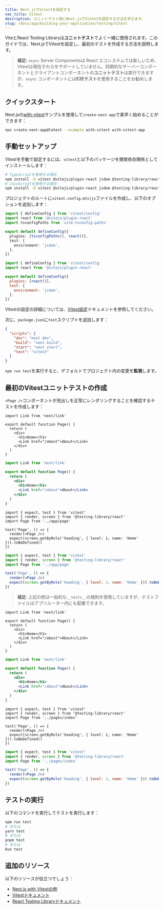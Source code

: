 ```yaml
---
title: Next.jsでVitestを設定する
nav_title: Vitest
description: ユニットテスト用にNext.jsでVitestを設定する方法を学びます。
slug: /docs/app/building-your-application/testing/vitest
---
```


ViteとReact Testing Libraryは**ユニットテスト**でよく一緒に使用されます。このガイドでは、Next.jsでVitestを設定し、最初のテストを作成する方法を説明します。

> **補足:** `async` Server Componentsは React エコシステムでは新しいため、Vitestは現在それらをサポートしていません。同期的なサーバーコンポーネントとクライアントコンポーネントの**ユニットテスト**は実行できますが、`async` コンポーネントには**E2Eテスト**を使用することをお勧めします。

## クイックスタート

Next.jsの[with-vitest](https://github.com/vercel/next.js/tree/canary/examples/with-vitest)サンプルを使用して`create-next-app`で素早く始めることができます：

```bash filename="Terminal"
npx create-next-app@latest --example with-vitest with-vitest-app
```

## 手動セットアップ

Vitestを手動で設定するには、`vitest`と以下のパッケージを開発依存関係としてインストールします：

```bash filename="Terminal"
# TypeScriptを使用する場合
npm install -D vitest @vitejs/plugin-react jsdom @testing-library/react @testing-library/dom vite-tsconfig-paths
# JavaScriptを使用する場合
npm install -D vitest @vitejs/plugin-react jsdom @testing-library/react @testing-library/dom
```

プロジェクトのルートに`vitest.config.mts|js`ファイルを作成し、以下のオプションを追加します：

```ts filename="vitest.config.mts" switcher
import { defineConfig } from 'vitest/config'
import react from '@vitejs/plugin-react'
import tsconfigPaths from 'vite-tsconfig-paths'

export default defineConfig({
  plugins: [tsconfigPaths(), react()],
  test: {
    environment: 'jsdom',
  },
})
```

```js filename="vitest.config.js" switcher
import { defineConfig } from 'vitest/config'
import react from '@vitejs/plugin-react'

export default defineConfig({
  plugins: [react()],
  test: {
    environment: 'jsdom',
  },
})
```

Vitestの設定の詳細については、[Vitest設定](https://vitest.dev/config/#configuration)ドキュメントを参照してください。

次に、`package.json`に`test`スクリプトを追加します：

```json filename="package.json"
{
  "scripts": {
    "dev": "next dev",
    "build": "next build",
    "start": "next start",
    "test": "vitest"
  }
}
```

`npm run test`を実行すると、デフォルトでプロジェクト内の変更を**監視**します。

## 最初のVitestユニットテストの作成

`<Page />`コンポーネントが見出しを正常にレンダリングすることを確認するテストを作成します：

<AppOnly>

```tsx filename="app/page.tsx" switcher
import Link from 'next/link'

export default function Page() {
  return (
    <div>
      <h1>Home</h1>
      <Link href="/about">About</Link>
    </div>
  )
}
```

```jsx filename="app/page.jsx" switcher
import Link from 'next/link'

export default function Page() {
  return (
    <div>
      <h1>Home</h1>
      <Link href="/about">About</Link>
    </div>
  )
}
```

```tsx filename="__tests__/page.test.tsx" switcher
import { expect, test } from 'vitest'
import { render, screen } from '@testing-library/react'
import Page from '../app/page'

test('Page', () => {
  render(<Page />)
  expect(screen.getByRole('heading', { level: 1, name: 'Home' })).toBeDefined()
})
```

```jsx filename="__tests__/page.test.jsx" switcher
import { expect, test } from 'vitest'
import { render, screen } from '@testing-library/react'
import Page from '../app/page'

test('Page', () => {
  render(<Page />)
  expect(screen.getByRole('heading', { level: 1, name: 'Home' })).toBeDefined()
})
```

> **補足**: 上記の例は一般的な`__tests__`の規則を使用していますが、テストファイルはアプリルーター内にも配置できます。

</AppOnly>

<PagesOnly>

```tsx filename="pages/index.tsx" switcher
import Link from 'next/link'

export default function Page() {
  return (
    <div>
      <h1>Home</h1>
      <Link href="/about">About</Link>
    </div>
  )
}
```

```jsx filename="pages/index.jsx" switcher
import Link from 'next/link'

export default function Page() {
  return (
    <div>
      <h1>Home</h1>
      <Link href="/about">About</Link>
    </div>
  )
}
```

```tsx filename="__tests__/index.test.tsx" switcher
import { expect, test } from 'vitest'
import { render, screen } from '@testing-library/react'
import Page from '../pages/index'

test('Page', () => {
  render(<Page />)
  expect(screen.getByRole('heading', { level: 1, name: 'Home' })).toBeDefined()
})
```

```jsx filename="__tests__/index.test.jsx" switcher
import { expect, test } from 'vitest'
import { render, screen } from '@testing-library/react'
import Page from '../pages/index'

test('Page', () => {
  render(<Page />)
  expect(screen.getByRole('heading', { level: 1, name: 'Home' })).toBeDefined()
})
```

</PagesOnly>

## テストの実行

以下のコマンドを実行してテストを実行します：

```bash filename="Terminal"
npm run test
# または
yarn test
# または
pnpm test
# または
bun test
```

## 追加のリソース

以下のリソースが役立つでしょう：

- [Next.js with Vitestの例](https://github.com/vercel/next.js/tree/canary/examples/with-vitest)
- [Vitestドキュメント](https://vitest.dev/guide/)
- [React Testing Libraryドキュメント](https://testing-library.com/docs/react-testing-library/intro/)
